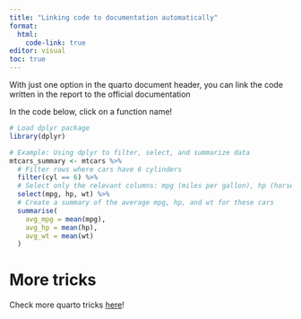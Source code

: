 ```yaml
---
title: "Linking code to documentation automatically"
format: 
  html:
    code-link: true
editor: visual
toc: true
---
```


With just one option in the quarto document header, you can link the code written in the report to the official documentation

In the code below, click on a function name!

```r
# Load dplyr package
library(dplyr)

# Example: Using dplyr to filter, select, and summarize data
mtcars_summary <- mtcars %>%
  # Filter rows where cars have 6 cylinders
  filter(cyl == 6) %>%
  # Select only the relevant columns: mpg (miles per gallon), hp (horsepower), and wt (weight)
  select(mpg, hp, wt) %>%
  # Create a summary of the average mpg, hp, and wt for these cars
  summarise(
    avg_mpg = mean(mpg),
    avg_hp = mean(hp),
    avg_wt = mean(wt)
  )
```

# More tricks

Check more quarto tricks [here](https://www.productive-r-workflow.com/quarto-tricks)!
